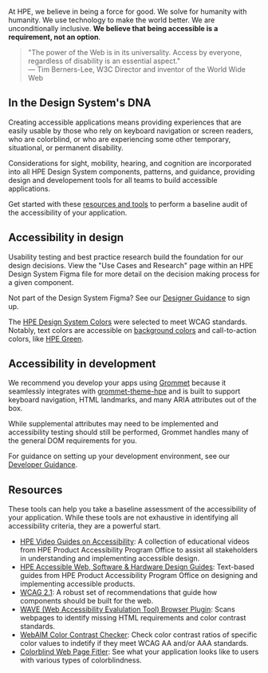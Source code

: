 At HPE, we believe in being a force for good. We solve for humanity with humanity.
We use technology to make the world better. We are unconditionally inclusive.
**We believe that being accessible is a requirement, not an option**.

> "The power of the Web is in its universality. Access by everyone, regardless 
of disability is an essential aspect." <br />&mdash; Tim Berners-Lee, W3C Director 
and inventor of the World Wide Web

## In the Design System's DNA

Creating accessible applications means providing experiences that are easily 
usable by those who rely on keyboard navigation or screen readers, who are 
colorblind, or who are experiencing some other temporary, situational, or 
permanent disability.

Considerations for sight, mobility, hearing, and cognition are incorporated 
into all HPE Design System components, patterns, and guidance, providing 
design and developement tools for all teams to build accessible applications.

Get started with these [resources and tools](#resources) to perform a 
baseline audit of the accessibility of your application.

## Accessibility in design

Usability testing and best practice research build the foundation for our 
design decisions. View the "Use Cases and Research" page within an 
HPE Design System Figma file for more detail on the decision making process 
for a given component.

Not part of the Design System Figma? See our 
[Designer Guidance](/extend/designer-guidance#setting-up-your-figma-account) to sign up.

The [HPE Design System Colors](/foundation/color) were selected to meet WCAG 
standards. Notably, text colors are accessible on 
[background colors](/foundation/color#background-colors) and call-to-action 
colors, like [HPE Green](/foundation/color#green-color-accessibility).

## Accessibility in development

We recommend you develop your apps using [Grommet](https://v2.grommet.io/) 
because it seamlessly integrates with [grommet-theme-hpe](https://github.com/grommet/grommet-theme-hpe) 
and is built to support keyboard navigation, HTML landmarks, and many ARIA attributes 
out of the box.

While supplemental attributes may need to be implemented and accessibility testing 
should still be performed, Grommet handles many of the general DOM requirements for you.

For guidance on setting up your development environment, see our [Developer Guidance](/extend/developer-guidance).

## Resources

These tools can help you take a baseline assessment of the accessibility of your application. While these tools are not exhaustive in identifying all accessibility criteria, they are a powerful start.

- [HPE Video Guides on Accessibility](https://hpe.sharepoint.com/sites/f5/cto/office/Accessibility/Pages/accessible-design-training.aspx): A collection of educational videos from HPE Product Accessibility Program Office to assist all stakeholders in understanding and implementing accessible design.
- [HPE Accessible Web, Software & Hardware Design Guides](https://hpe.sharepoint.com/sites/f5/cto/office/Accessibility/Pages/accessible-web-software-and-hardware-design.aspx): Text-based guides from HPE Product Accessibility Program Office on designing and implementing accessible products.
- [WCAG 2.1](https://www.w3.org/TR/WCAG21/): A robust set of recommendations that guide how components should be built for the web.
- [WAVE (Web Accessibility Evalulation Tool) Browser Plugin](https://wave.webaim.org/extension/): Scans webpages to identify missing HTML requirements and color contrast standards.
- [WebAIM Color Contrast Checker](https://webaim.org/resources/contrastchecker/): Check color contrast ratios of specific color values to indetify if they meet WCAG AA and/or AAA standards.
- [Colorblind Web Page Fitler](https://www.toptal.com/designers/colorfilter/): See what your application looks like to users with various types of colorblindness.

